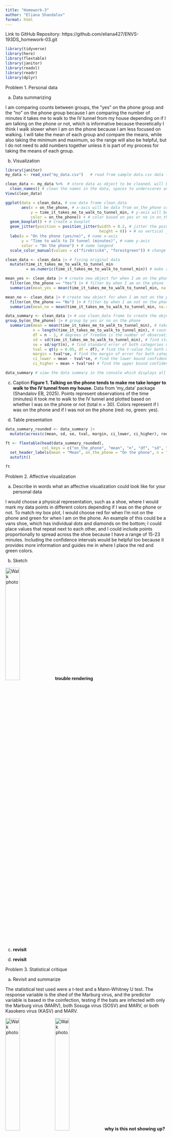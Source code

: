 ```yaml
---
title: "Homework-3"
author: "Eliana Shandalov"
format: html
---
```


Link to GitHub Repository: https://github.com/eliana427/ENVS-193DS_homework-03.git
```r
library(tidyverse)
library(here)
library(flextable)
library(janitor)
library(readxl)
library(readr)
library(dplyr)
```

Problem 1. Personal data

a. Data summarizing

I am comparing counts between groups, the "yes" on the phone group and the "no" on the phone group because I am comparing the number of minutes it takes me to walk to the IV tunnel from my house depending on if I am talking on the phone or not, which is informative because theoretically I think I walk slower when I am on the phone because I am less focused on walking. I will take the mean of each group and compare the means, while also taking the minimum and maximum, so the range will also be helpful, but I do not need to add numbers together unless it is part of my process for taking the means of each group.

b. Visualization

```r
library(janitor)
my_data <- read_csv("my_data.csv")   # read from sample data.csv data frame, store as object

```

```r
clean_data <- my_data %>%  # store data as object to be cleaned, will be using clean data set
  clean_names() # clean the names in the data, spaces to underscores and all lowercase
View(clean_data)
```

```r
ggplot(data = clean_data, # use data frame clean_data
       aes(x = on_the_phone, # x-axis will be data from on_the_phone column
           y = time_it_takes_me_to_walk_to_tunnel_min, # y-axis will be data from time_it_takes_me_to_walk_to_tunnel_min column
           color = on_the_phone)) + # color based on yes or no in on_the_phone column
  geom_boxplot() + # create a boxplot
  geom_jitter(position = position_jitter(width = 0.2, # jitter the points with a horizontal distance of 0.2
                                         height = 0)) + # no vertical jitter
  labs(x = "On the phone (yes/no)", # name x-axis
       y = "Time to walk to IV tunnel (minutes)", # name y-axis
       color = "On the phone") + # name leegend
  scale_color_manual(values = c("firebrick4", "forestgreen")) # change colors of jittered  points/box plots
```

```r
clean_data <- clean_data |> # fixing original data
  mutate(time_it_takes_me_to_walk_to_tunnel_min
         = as.numeric(time_it_takes_me_to_walk_to_tunnel_min)) # make r read data from this column as numerical values

mean_yes <- clean_data |> # create new object for when I am on the phone from clean_data frame
  filter(on_the_phone == "Yes") |> # filter by when I am on the phone
  summarize(mean_yes = mean(time_it_takes_me_to_walk_to_tunnel_min, na.rm = TRUE)) # take the mean of the time it takes me to walk to tunnel in minutes when I am on the phone

mean_no <- clean_data |> # create new object for when I am not on the phone from clean_data frame
  filter(on_the_phone == "No") |> # filter by when I am not on the phone
  summarize(mean_no = mean(time_it_takes_me_to_walk_to_tunnel_min, na.rm = TRUE)) # take the mean of the time it takes me to walk to tunnel in minutes when I am not on the phone

data_summary <- clean_data |> # use clean_data frame to create the object to summarize data
group_by(on_the_phone) |> # group by yes or no on the phone
  summarize(mean = mean(time_it_takes_me_to_walk_to_tunnel_min), # take the mean of both yes and no
            n = length(time_it_takes_me_to_walk_to_tunnel_min), # count the number of values in each category to total the observations
            df = n - 1, # degrees of freedom is the number of observations minus 1
            sd = sd(time_it_takes_me_to_walk_to_tunnel_min), # find standard deviation of both categories
            se = sd/sqrt(n), # find standard error of both categories using this formula
            tval = qt(p = 0.05, df = df), # find the t-value for both categories
            margin = tval*se, # find the margin of error for both categories
            ci_lower = mean - tval*se, # find the lower bound confidence interval for both categories
            ci_higher = mean + tval*se) # find the upper bound confidence interval for both categories

data_summary # view the data summary in the console which displays all these values

```

c. Caption
**Figure 1. Talking on the phone tends to make me take longer to walk to the IV tunnel from my house.** Data from 'my_data' package (Shandalov EB, 2025). Points represent observations of the time (minutes) it took me to walk to the IV tunnel and plotted based on whether I was on the phone or not (total n = 30). Colors represent if I was on the phone and if I was not on the phone (red: no, green: yes).

d. Table presentation

```r
data_summary_rounded <- data_summary |> 
  mutate(across(c(mean, sd, se, tval, margin, ci_lower, ci_higher), round, digits = 1))

ft <- flextable(head(data_summary_rounded),
                col_keys = c("on_the_phone", "mean", "n", "df", "sd", "se", "tval", "margin", "ci_lower", "ci_higher")) |> 
  set_header_labels(mean = "Mean", on_the_phone = "On the phone", n = "Observations", df = "Degrees of freedom", tval = "T-value", margin = "Margin of error", sd = "Standard deviation", se = "Standard error", ci_lower = "95% CI lower", ci_higher = "95% CI higher") |> 
  autofit()

ft
```

Problem 2. Affective visualization

a. Describe in words what an affective visualization could look like for your personal data

I would choose a physical representation, such as a shoe, where I would mark my data points in different colors depending if I was on the phone or not. To match my box plot, I would choose red for when I'm not on the phone and green for when I am on the phone. An example of this could be a vans shoe, which has individual dots and diamonds on the bottom; I could place values that repeat next to each other, and I could include points proportionally to spread across the shoe because I have a range of 15-23 minutes. Including the confidence intervals would be helpful too because it provides more information and guides me in where I place the red and green colors.

b. Sketch

![Walk photo](/Users/elianashandalov/shoevisualization.jpg){width=30%}
**trouble rendering**

c. 
**revisit**

d. **revisit**

Problem 3. Statistical critique

a. Revisit and summarize

The statistical test used were a t-test and a Mann-Whitney U test. The response variable is the shed of the Marburg virus, and the predictor variable is based in the coinfection, testing if the bats are infected with only the Marburg virus (MARV), both Sosuga virus (SOSV) and MARV, or both Kasokero virus (KASV) and MARV.

![Walk photo](/Users/elianashandalov/chart.png){width=30%}
![Walk photo](/Users/elianashandalov/legend.png){width=30%}
**why is this not showing up? + rendering**

Figure 7 D represents the data well.

b. Visual clarity

This graph is clear because the x-axis and y-axis titles are large and easy to read, although the axes titles might be a little long. There is no title for the graph, but there is a legend (shown in separate image) that is easy to follow to understand what's happening on the graph. The orange and blue dots are clear in their differentiation, but I think instead of circles for the supershedders there could have been a more different shape used.

c. Aesthetic clarity

The design looks good because the supershedders are shown at the beginning, and the other points are shown at the end of the curve. The axes ticks are proportionally spaced and the text is large and clear. The aesthetics are not too complicated, which is a good thing.

D. Recommendations

I would recommend making the axes titles shorter, for example by changing the word percentage to %. Adding a title would be helpful so we can look at the graph and know exactly what's going on. The supershedder shapes should be different shapes than circles to create more differentiation between that and the other points. Everything else on the graph looks pretty clear, so I don't think there's anything else I would change.




